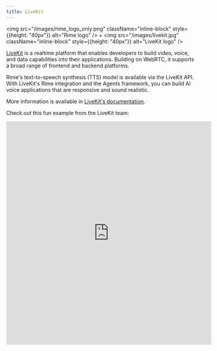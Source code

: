 ```yaml
---
title: LiveKit
---
```


<img src="/images/rime_logo_only.png" className="inline-block" style={{height: "40px"}} alt="Rime logo" />
<span className="mx-2">+</span>
<img src="/images/livekit.jpg" className="inline-block" style={{height: "40px"}} alt="LiveKit logo" />

[LiveKit](https://livekit.io/) is a realtime platform that enables developers to build video, voice, and data capabilities into their applications. Building on WebRTC, it supports a broad range of frontend and backend platforms.

Rime's text-to-speech synthesis (TTS) model is available via the LiveKit API. With LiveKit's Rime integration and the Agents framework, you can build AI voice applications that are responsive and sound realistic.

More information is available in [LiveKit's documentation](https://docs.livekit.io/agents/integrations/rime/).

Check out this fun example from the LiveKit team:

<iframe
  src="https://platform.twitter.com/embed/Tweet.html?id=1887600391757668494"
  width="550"
  height="600"
  frameBorder="0"
  style={{borderRadius: "12px"}}
></iframe>